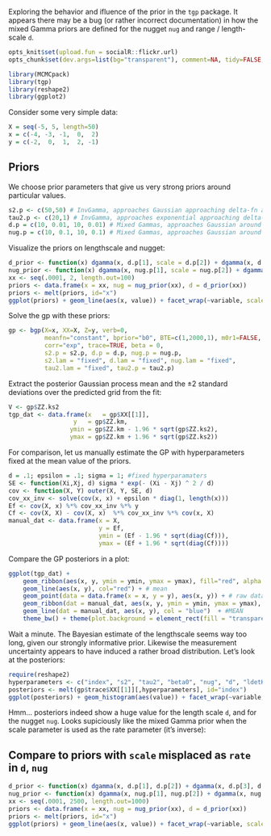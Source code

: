 Exploring the behavior and ifluence of the prior in the `tgp` package.  It appears there may be a bug (or rather incorrect documentation) in how the mixed Gamma priors are defined for the nugget `nug` and range / length-scale `d`.  




```r
opts_knit$set(upload.fun = socialR::flickr.url)
opts_chunk$set(dev.args=list(bg="transparent"), comment=NA, tidy=FALSE, message=FALSE)
```

```r
library(MCMCpack)
library(tgp)
library(reshape2)
library(ggplot2)
```



Consider some very simple data:

```r
X = seq(-5, 5, length=50)
x = c(-4, -3, -1,  0,  2)
y = c(-2,  0,  1,  2, -1)
```


## Priors

We choose prior parameters that give us very strong priors around particular values.  

```r
s2.p <- c(50,50) # InvGamma, approaches Gaussian approaching delta-fn around 1
tau2.p <- c(20,1) # InvGamma, approaches exponential approaching delta-fn around 0
d.p = c(10, 0.01, 10, 0.01) # Mixed Gammas, approaches Gaussian around 0.1, with var .001
nug.p = c(10, 0.1, 10, 0.1) # Mixed Gammas, approaches Gaussian around 1, with var .1
```

Visualize the priors on lengthscale and nugget:

```r
d_prior <- function(x) dgamma(x, d.p[1], scale = d.p[2]) + dgamma(x, d.p[3], scale = d.p[4])
nug_prior <- function(x) dgamma(x, nug.p[1], scale = nug.p[2]) + dgamma(x, nug.p[3], scale = nug.p[4])
xx <- seq(.0001, 2, length.out=100)
priors <- data.frame(x = xx, nug = nug_prior(xx), d = d_prior(xx))
priors <- melt(priors, id="x")
ggplot(priors) + geom_line(aes(x, value)) + facet_wrap(~variable, scale="free")
```


Solve the gp with these priors:

```r
gp <- bgp(X=x, XX=X, Z=y, verb=0,
          meanfn="constant", bprior="b0", BTE=c(1,2000,1), m0r1=FALSE, 
          corr="exp", trace=TRUE, beta = 0,
          s2.p = s2.p, d.p = d.p, nug.p = nug.p,
          s2.lam = "fixed", d.lam = "fixed", nug.lam = "fixed", 
          tau2.lam = "fixed", tau2.p = tau2.p)
```



Extract the posterior Gaussian process mean and the $\pm 2$ standard deviations over the predicted grid from the fit:

```r
V <- gp$ZZ.ks2
tgp_dat <- data.frame(x   = gp$XX[[1]], 
                  y   = gp$ZZ.km, 
                 ymin = gp$ZZ.km - 1.96 * sqrt(gp$ZZ.ks2), 
                 ymax = gp$ZZ.km + 1.96 * sqrt(gp$ZZ.ks2))
```


For comparison, let us manually estimate the GP with hyperparameters fixed at the mean value of the priors.  


```r
d = .1; epsilon = .1; sigma = 1; #fixed hyperparamaters
SE <- function(Xi,Xj, d) sigma * exp(- (Xi - Xj) ^ 2 / d)
cov <- function(X, Y) outer(X, Y, SE, d) 
cov_xx_inv <- solve(cov(x, x) + epsilon * diag(1, length(x)))
Ef <- cov(X, x) %*% cov_xx_inv %*% y
Cf <- cov(X, X) - cov(X, x)  %*% cov_xx_inv %*% cov(x, X)
manual_dat <- data.frame(x = X, 
                         y = Ef, 
                         ymin = (Ef - 1.96 * sqrt(diag(Cf))), 
                         ymax = (Ef + 1.96 * sqrt(diag(Cf))))
```


Compare the GP posteriors in a plot:

```r
ggplot(tgp_dat) +
    geom_ribbon(aes(x, y, ymin = ymin, ymax = ymax), fill="red", alpha = .1) + # Var
    geom_line(aes(x, y), col="red") + # mean
    geom_point(data = data.frame(x = x, y = y), aes(x, y)) + # raw data
    geom_ribbon(dat = manual_dat, aes(x, y, ymin = ymin, ymax = ymax), fill = "blue", alpha = .1) + # Var
    geom_line(dat = manual_dat, aes(x, y), col = "blue")  + #MEAN    
    theme_bw() + theme(plot.background = element_rect(fill = "transparent",colour = NA))
```


Wait a minute. The Bayesian estimate of the lengthscale seems way too long, given our strongly informative prior. Likewise the measurement uncertainty appears to have induced a rather broad distribution.  Let's look at the posteriors:


```r
require(reshape2)
hyperparameters <- c("index", "s2", "tau2", "beta0", "nug", "d", "ldetK")
posteriors <- melt(gp$trace$XX[[1]][,hyperparameters], id="index")
ggplot(posteriors) + geom_histogram(aes(value)) + facet_wrap(~variable, scales="free")

```

Hmm... posteriors indeed show a huge value for the length scale `d`, and for the nugget `nug`.  Looks supiciously like the mixed Gamma prior when the scale parameter is used as the rate parameter (it's inverse):

## Compare to priors with `scale` misplaced as `rate` in `d`, `nug`

```r
d_prior <- function(x) dgamma(x, d.p[1], d.p[2]) + dgamma(x, d.p[3], d.p[4])
nug_prior <- function(x) dgamma(x, nug.p[1], nug.p[2]) + dgamma(x, nug.p[3], nug.p[4])
xx <- seq(.0001, 2500, length.out=1000)
priors <- data.frame(x = xx, nug = nug_prior(xx), d = d_prior(xx))
priors <- melt(priors, id="x")
ggplot(priors) + geom_line(aes(x, value)) + facet_wrap(~variable, scale="free")
```











